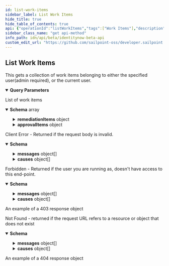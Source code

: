 ```yaml
---
id: list-work-items
sidebar_label: List Work Items
hide_title: true
hide_table_of_contents: true
api: {"operationId":"listWorkItems","tags":["Work Items"],"description":"This gets a collection of work items belonging to either the specified user(admin required), or the current user.","parameters":[{"in":"query","name":"limit","description":"Max number of results to return.\nSee [V3 API Standard Collection Parameters](https://developer.sailpoint.com/idn/api/standard-collection-parameters) for more information.","required":false,"example":250,"schema":{"type":"integer","format":"int32","minimum":0,"maximum":250,"default":250}},{"in":"query","name":"offset","description":"Offset into the full result set. Usually specified with *limit* to paginate through the results.\nSee [V3 API Standard Collection Parameters](https://developer.sailpoint.com/idn/api/standard-collection-parameters) for more information.","required":false,"example":0,"schema":{"type":"integer","format":"int32","minimum":0,"default":0}},{"in":"query","name":"count","description":"If *true* it will populate the *X-Total-Count* response header with the number of results that would be returned if *limit* and *offset* were ignored.\n\nSince requesting a total count can have a performance impact, it is recommended not to send **count=true** if that value will not be used.\n\nSee [V3 API Standard Collection Parameters](https://developer.sailpoint.com/idn/api/standard-collection-parameters) for more information.","required":false,"example":true,"schema":{"type":"boolean","default":false}},{"in":"query","name":"ownerId","schema":{"type":"string"},"description":"ID of the work item owner.","required":false}],"responses":{"200":{"description":"List of work items","content":{"application/json":{"schema":{"type":"array","items":{"type":"object","properties":{"id":{"type":"string","description":"ID of the work item","example":"2c9180835d2e5168015d32f890ca1581"},"requesterId":{"type":"string","description":"ID of the requester","example":"2c9180835d2e5168015d32f890ca1581"},"requesterDisplayName":{"type":"string","description":"The displayname of the requester","example":"John Smith"},"ownerId":{"type":"string","description":"The ID of the owner","example":"2c9180835d2e5168015d32f890ca1581"},"ownerName":{"type":"string","description":"The name of the owner","example":"Jason Smith"},"created":{"type":"string","format":"date-time","example":"2017-07-11T18:45:37.098Z"},"modified":{"type":"string","format":"date-time","example":"2018-06-25T20:22:28.104Z"},"description":{"type":"string","description":"The description of the work item","example":"Create account on source 'AD'"},"state":{"type":"string","enum":["FINISHED","REJECTED","RETURNED","EXPIRED","PENDING","CANCELED"],"example":"FINISHED","description":"The state of a work item"},"type":{"type":"string","enum":["UNKNOWN","GENERIC","CERTIFICATION","REMEDIATION","DELEGATION","APPROVAL","VIOLATIONREVIEW","FORM","POLICYVIOLATION","CHALLENGE","IMPACTANALYSIS","SIGNOFF","EVENT","MANUALACTION","TEST"],"example":"GENERIC","description":"The type of the work item"},"remediationItems":{"type":"object","properties":{"id":{"type":"string","description":"The ID of the certification","example":"2c9180835d2e5168015d32f890ca1581"},"targetId":{"type":"string","description":"The ID of the certification target","example":"2c9180835d2e5168015d32f890ca1581"},"targetName":{"type":"string","description":"The name of the certification target","example":"john.smith"},"targetDisplayName":{"type":"string","description":"The display name of the certification target","example":"emailAddress"},"applicationName":{"type":"string","description":"The name of the application/source","example":"Active Directory"},"attributeName":{"type":"string","description":"The name of the attribute being certified","example":"phoneNumber"},"attributeOperation":{"type":"string","description":"The operation of the certification on the attribute","example":"update"},"attributeValue":{"type":"string","description":"The value of the attribute being certified","example":"512-555-1212"},"nativeIdentity":{"type":"string","description":"The native identity of the target","example":"jason.smith2"}}},"approvalItems":{"type":"object","properties":{"id":{"type":"string","description":"ID of the approval item","example":"2c9180835d2e5168015d32f890ca1581"},"account":{"type":"string","description":"The account referenced by the approval item","example":"john.smith"},"application":{"type":"string","description":"The name the application/source","example":"Active Directory"},"attributeName":{"type":"string","description":"The name of the attribute","example":"emailAddress"},"attributeOperation":{"type":"string","description":"The operation of the attribute","example":"update"},"attributeValue":{"type":"string","description":"The value of the attribute","example":"a@b.com"},"state":{"type":"string","enum":["FINISHED","REJECTED","RETURNED","EXPIRED","PENDING","CANCELED"],"example":"FINISHED","description":"The state of a work item"}}},"name":{"type":"string","description":"The work item name","example":"Account Create"},"completed":{"type":"string","format":"date-time","example":"2018-10-19T13:49:37.385Z"},"numItems":{"type":"integer","description":"The number of items in the work item","example":19},"errors":{"type":"array","items":{"type":"string"},"example":["The work item ID that was specified was not found."]}}}}}}},"400":{"description":"Client Error - Returned if the request body is invalid.","content":{"application/json":{"schema":{"type":"object","properties":{"detailCode":{"type":"string","description":"Fine-grained error code providing more detail of the error.","example":"400.1 Bad Request Content"},"trackingId":{"type":"string","description":"Unique tracking id for the error.","example":"e7eab60924f64aa284175b9fa3309599"},"messages":{"type":"array","description":"Generic localized reason for error","items":{"type":"object","properties":{"locale":{"type":"string","description":"The locale for the message text, a BCP 47 language tag.","example":"en-US"},"localeOrigin":{"type":"string","enum":["DEFAULT","REQUEST"],"description":"An indicator of how the locale was selected. *DEFAULT* means the locale is the system default. *REQUEST* means the locale was selected from the request context (i.e., best match based on the *Accept-Language* header). Additional values may be added in the future without notice.","example":"DEFAULT"},"text":{"type":"string","description":"Actual text of the error message in the indicated locale.","example":"The request was syntactically correct but its content is semantically invalid."}}}},"causes":{"type":"array","description":"Plain-text descriptive reasons to provide additional detail to the text provided in the messages field","items":{"type":"object","properties":{"locale":{"type":"string","description":"The locale for the message text, a BCP 47 language tag.","example":"en-US"},"localeOrigin":{"type":"string","enum":["DEFAULT","REQUEST"],"description":"An indicator of how the locale was selected. *DEFAULT* means the locale is the system default. *REQUEST* means the locale was selected from the request context (i.e., best match based on the *Accept-Language* header). Additional values may be added in the future without notice.","example":"DEFAULT"},"text":{"type":"string","description":"Actual text of the error message in the indicated locale.","example":"The request was syntactically correct but its content is semantically invalid."}}}}}}}}},"403":{"description":"Forbidden - Returned if the user you are running as, doesn't have access to this end-point.","content":{"application/json":{"schema":{"type":"object","properties":{"detailCode":{"type":"string","description":"Fine-grained error code providing more detail of the error.","example":"400.1 Bad Request Content"},"trackingId":{"type":"string","description":"Unique tracking id for the error.","example":"e7eab60924f64aa284175b9fa3309599"},"messages":{"type":"array","description":"Generic localized reason for error","items":{"type":"object","properties":{"locale":{"type":"string","description":"The locale for the message text, a BCP 47 language tag.","example":"en-US"},"localeOrigin":{"type":"string","enum":["DEFAULT","REQUEST"],"description":"An indicator of how the locale was selected. *DEFAULT* means the locale is the system default. *REQUEST* means the locale was selected from the request context (i.e., best match based on the *Accept-Language* header). Additional values may be added in the future without notice.","example":"DEFAULT"},"text":{"type":"string","description":"Actual text of the error message in the indicated locale.","example":"The request was syntactically correct but its content is semantically invalid."}}}},"causes":{"type":"array","description":"Plain-text descriptive reasons to provide additional detail to the text provided in the messages field","items":{"type":"object","properties":{"locale":{"type":"string","description":"The locale for the message text, a BCP 47 language tag.","example":"en-US"},"localeOrigin":{"type":"string","enum":["DEFAULT","REQUEST"],"description":"An indicator of how the locale was selected. *DEFAULT* means the locale is the system default. *REQUEST* means the locale was selected from the request context (i.e., best match based on the *Accept-Language* header). Additional values may be added in the future without notice.","example":"DEFAULT"},"text":{"type":"string","description":"Actual text of the error message in the indicated locale.","example":"The request was syntactically correct but its content is semantically invalid."}}}}}},"examples":{"403":{"summary":"An example of a 403 response object","value":{"detailCode":"403 Forbidden","trackingId":"b21b1f7ce4da4d639f2c62a57171b427","messages":[{"locale":"en-US","localeOrigin":"DEFAULT","text":"The server understood the request but refuses to authorize it."}]}}}}}},"404":{"description":"Not Found - returned if the request URL refers to a resource or object that does not exist","content":{"application/json":{"schema":{"type":"object","properties":{"detailCode":{"type":"string","description":"Fine-grained error code providing more detail of the error.","example":"400.1 Bad Request Content"},"trackingId":{"type":"string","description":"Unique tracking id for the error.","example":"e7eab60924f64aa284175b9fa3309599"},"messages":{"type":"array","description":"Generic localized reason for error","items":{"type":"object","properties":{"locale":{"type":"string","description":"The locale for the message text, a BCP 47 language tag.","example":"en-US"},"localeOrigin":{"type":"string","enum":["DEFAULT","REQUEST"],"description":"An indicator of how the locale was selected. *DEFAULT* means the locale is the system default. *REQUEST* means the locale was selected from the request context (i.e., best match based on the *Accept-Language* header). Additional values may be added in the future without notice.","example":"DEFAULT"},"text":{"type":"string","description":"Actual text of the error message in the indicated locale.","example":"The request was syntactically correct but its content is semantically invalid."}}}},"causes":{"type":"array","description":"Plain-text descriptive reasons to provide additional detail to the text provided in the messages field","items":{"type":"object","properties":{"locale":{"type":"string","description":"The locale for the message text, a BCP 47 language tag.","example":"en-US"},"localeOrigin":{"type":"string","enum":["DEFAULT","REQUEST"],"description":"An indicator of how the locale was selected. *DEFAULT* means the locale is the system default. *REQUEST* means the locale was selected from the request context (i.e., best match based on the *Accept-Language* header). Additional values may be added in the future without notice.","example":"DEFAULT"},"text":{"type":"string","description":"Actual text of the error message in the indicated locale.","example":"The request was syntactically correct but its content is semantically invalid."}}}}}},"examples":{"404":{"summary":"An example of a 404 response object","value":{"detailCode":"404 Not found","trackingId":"b21b1f7ce4da4d639f2c62a57171b427","messages":[{"locale":"en-US","localeOrigin":"DEFAULT","text":"The server did not find a current representation for the target resource."}]}}}}}}},"method":"get","path":"/work-items","servers":[{"url":"https://{tenant}.api.identitynow.com/beta","description":"This is the beta API server.","variables":{"tenant":{"default":"sailpoint","description":"This is the name of your tenant, typically your company's name."}}}],"security":[{"oauth2":[]}],"securitySchemes":{"oauth2":{"type":"oauth2","description":"OAuth2 Bearer token (JWT). See [IdentityNow REST API Authentication](https://developer.sailpoint.com/idn/api/authentication) for more information.\n- Directions for generating a [personal access token](https://developer.sailpoint.com/idn/api/authentication#personal-access-tokens)\n- Directions using [client credentials flow](https://developer.sailpoint.com/idn/api/authentication#client-credentials-grant-flow)\n- Directions for using [authorization code flow](https://developer.sailpoint.com/idn/api/authentication#authorization-code-grant-flow)\n\nWhich authentication method should I choose?  See our [guide](https://developer.sailpoint.com/idn/api/authentication#which-oauth-20-grant-flow-should-i-use)\n\nLearn more about how to find your `tokenUrl` and `authorizationUrl` [in our docs](https://developer.sailpoint.com/idn/api/authentication#find-your-tenants-oauth-details)\n","flows":{"clientCredentials":{"tokenUrl":"https://tenant.api.identitynow.com/oauth/token","scopes":{"sp:scopes:default":"default scope","sp:scopes:all":"access to all scopes"}},"authorizationCode":{"authorizationUrl":"https://tenant.identitynow.com/oauth/authorize","tokenUrl":"https://tenant.api.identitynow.com/oauth/token","scopes":{"sp:scopes:default":"default scope","sp:scopes:all":"access to all scopes"}}}}},"info":{"title":"IdentityNow Beta API","description":"Use these APIs to interact with the IdentityNow platform to achieve repeatable, automated processes with greater scalability. These APIs are in beta and are subject to change. We encourage you to join the SailPoint Developer Community forum at https://developer.sailpoint.com/discuss to connect with other developers using our APIs.","termsOfService":"https://developer.sailpoint.com/discuss/tos","contact":{"name":"Developer Relations","url":"https://developer.sailpoint.com/discuss/api-help"},"license":{"name":"MIT","url":"https://opensource.org/licenses/MIT"},"version":"3.1.0-beta"},"postman":{"name":"List Work Items","description":{"content":"This gets a collection of work items belonging to either the specified user(admin required), or the current user.","type":"text/plain"},"url":{"path":["work-items"],"host":["{{baseUrl}}"],"query":[{"disabled":false,"description":{"content":"Max number of results to return.\nSee [V3 API Standard Collection Parameters](https://developer.sailpoint.com/idn/api/standard-collection-parameters) for more information.","type":"text/plain"},"key":"limit","value":""},{"disabled":false,"description":{"content":"Offset into the full result set. Usually specified with *limit* to paginate through the results.\nSee [V3 API Standard Collection Parameters](https://developer.sailpoint.com/idn/api/standard-collection-parameters) for more information.","type":"text/plain"},"key":"offset","value":""},{"disabled":false,"description":{"content":"If *true* it will populate the *X-Total-Count* response header with the number of results that would be returned if *limit* and *offset* were ignored.\n\nSince requesting a total count can have a performance impact, it is recommended not to send **count=true** if that value will not be used.\n\nSee [V3 API Standard Collection Parameters](https://developer.sailpoint.com/idn/api/standard-collection-parameters) for more information.","type":"text/plain"},"key":"count","value":""},{"disabled":false,"description":{"content":"ID of the work item owner.","type":"text/plain"},"key":"ownerId","value":""}],"variable":[]},"header":[{"key":"Accept","value":"application/json"}],"method":"GET"}}
sidebar_class_name: "get api-method"
info_path: idn/api/beta/identitynow-beta-api
custom_edit_url: "https://github.com/sailpoint-oss/developer.sailpoint.com/issues/new?assignees=&labels=&template=bug-report.md&title=%5BBug%5D+Your+Bug+Report+Here Requesting changes to 'List Work Items' (list-work-items)"
---
```



## List Work Items



This gets a collection of work items belonging to either the specified user(admin required), or the current user.

<details style={{"marginBottom":"1rem"}} data-collapsed={false} open={true}><summary style={{}}><strong>Query Parameters</strong></summary><div><ul><ParamsItem className={"paramsItem"} param={{"in":"query","name":"limit","description":"Max number of results to return.\nSee [V3 API Standard Collection Parameters](https://developer.sailpoint.com/idn/api/standard-collection-parameters) for more information.","required":false,"example":250,"schema":{"type":"integer","format":"int32","minimum":0,"maximum":250,"default":250}}}></ParamsItem><ParamsItem className={"paramsItem"} param={{"in":"query","name":"offset","description":"Offset into the full result set. Usually specified with *limit* to paginate through the results.\nSee [V3 API Standard Collection Parameters](https://developer.sailpoint.com/idn/api/standard-collection-parameters) for more information.","required":false,"example":0,"schema":{"type":"integer","format":"int32","minimum":0,"default":0}}}></ParamsItem><ParamsItem className={"paramsItem"} param={{"in":"query","name":"count","description":"If *true* it will populate the *X-Total-Count* response header with the number of results that would be returned if *limit* and *offset* were ignored.\n\nSince requesting a total count can have a performance impact, it is recommended not to send **count=true** if that value will not be used.\n\nSee [V3 API Standard Collection Parameters](https://developer.sailpoint.com/idn/api/standard-collection-parameters) for more information.","required":false,"example":true,"schema":{"type":"boolean","default":false}}}></ParamsItem><ParamsItem className={"paramsItem"} param={{"in":"query","name":"ownerId","schema":{"type":"string"},"description":"ID of the work item owner.","required":false}}></ParamsItem></ul></div></details><div><ApiTabs><TabItem label={"200"} value={"200"}><div>

List of work items

</div><div><MimeTabs schemaType={"response"}><TabItem label={"application/json"} value={"application/json"}><SchemaTabs><TabItem label={"Schema"} value={"Schema"}><details style={{}} data-collapsed={false} open={true}><summary style={{"textAlign":"left"}}><strong>Schema</strong><span style={{"opacity":"0.6"}}> array</span></summary><div style={{"textAlign":"left","marginLeft":"1rem"}}></div><ul style={{"marginLeft":"1rem"}}><SchemaItem collapsible={false} name={"id"} required={false} deprecated={undefined} schemaDescription={"ID of the work item"} schemaName={"string"} qualifierMessage={undefined} defaultValue={undefined}></SchemaItem><SchemaItem collapsible={false} name={"requesterId"} required={false} deprecated={undefined} schemaDescription={"ID of the requester"} schemaName={"string"} qualifierMessage={undefined} defaultValue={undefined}></SchemaItem><SchemaItem collapsible={false} name={"requesterDisplayName"} required={false} deprecated={undefined} schemaDescription={"The displayname of the requester"} schemaName={"string"} qualifierMessage={undefined} defaultValue={undefined}></SchemaItem><SchemaItem collapsible={false} name={"ownerId"} required={false} deprecated={undefined} schemaDescription={"The ID of the owner"} schemaName={"string"} qualifierMessage={undefined} defaultValue={undefined}></SchemaItem><SchemaItem collapsible={false} name={"ownerName"} required={false} deprecated={undefined} schemaDescription={"The name of the owner"} schemaName={"string"} qualifierMessage={undefined} defaultValue={undefined}></SchemaItem><SchemaItem collapsible={false} name={"created"} required={false} deprecated={undefined} schemaDescription={undefined} schemaName={"date-time"} qualifierMessage={undefined} defaultValue={undefined}></SchemaItem><SchemaItem collapsible={false} name={"modified"} required={false} deprecated={undefined} schemaDescription={undefined} schemaName={"date-time"} qualifierMessage={undefined} defaultValue={undefined}></SchemaItem><SchemaItem collapsible={false} name={"description"} required={false} deprecated={undefined} schemaDescription={"The description of the work item"} schemaName={"string"} qualifierMessage={undefined} defaultValue={undefined}></SchemaItem><SchemaItem collapsible={false} name={"state"} required={false} deprecated={undefined} schemaDescription={"The state of a work item"} schemaName={"string"} qualifierMessage={"**Possible values:** [`FINISHED`, `REJECTED`, `RETURNED`, `EXPIRED`, `PENDING`, `CANCELED`]"} defaultValue={undefined}></SchemaItem><SchemaItem collapsible={false} name={"type"} required={false} deprecated={undefined} schemaDescription={"The type of the work item"} schemaName={"string"} qualifierMessage={"**Possible values:** [`UNKNOWN`, `GENERIC`, `CERTIFICATION`, `REMEDIATION`, `DELEGATION`, `APPROVAL`, `VIOLATIONREVIEW`, `FORM`, `POLICYVIOLATION`, `CHALLENGE`, `IMPACTANALYSIS`, `SIGNOFF`, `EVENT`, `MANUALACTION`, `TEST`]"} defaultValue={undefined}></SchemaItem><SchemaItem collapsible={true} className={"schemaItem"}><details style={{}}><summary style={{}}><strong>remediationItems</strong><span style={{"opacity":"0.6"}}> object</span></summary><div style={{"marginLeft":"1rem"}}><SchemaItem collapsible={false} name={"id"} required={false} deprecated={undefined} schemaDescription={"The ID of the certification"} schemaName={"string"} qualifierMessage={undefined} defaultValue={undefined}></SchemaItem><SchemaItem collapsible={false} name={"targetId"} required={false} deprecated={undefined} schemaDescription={"The ID of the certification target"} schemaName={"string"} qualifierMessage={undefined} defaultValue={undefined}></SchemaItem><SchemaItem collapsible={false} name={"targetName"} required={false} deprecated={undefined} schemaDescription={"The name of the certification target"} schemaName={"string"} qualifierMessage={undefined} defaultValue={undefined}></SchemaItem><SchemaItem collapsible={false} name={"targetDisplayName"} required={false} deprecated={undefined} schemaDescription={"The display name of the certification target"} schemaName={"string"} qualifierMessage={undefined} defaultValue={undefined}></SchemaItem><SchemaItem collapsible={false} name={"applicationName"} required={false} deprecated={undefined} schemaDescription={"The name of the application/source"} schemaName={"string"} qualifierMessage={undefined} defaultValue={undefined}></SchemaItem><SchemaItem collapsible={false} name={"attributeName"} required={false} deprecated={undefined} schemaDescription={"The name of the attribute being certified"} schemaName={"string"} qualifierMessage={undefined} defaultValue={undefined}></SchemaItem><SchemaItem collapsible={false} name={"attributeOperation"} required={false} deprecated={undefined} schemaDescription={"The operation of the certification on the attribute"} schemaName={"string"} qualifierMessage={undefined} defaultValue={undefined}></SchemaItem><SchemaItem collapsible={false} name={"attributeValue"} required={false} deprecated={undefined} schemaDescription={"The value of the attribute being certified"} schemaName={"string"} qualifierMessage={undefined} defaultValue={undefined}></SchemaItem><SchemaItem collapsible={false} name={"nativeIdentity"} required={false} deprecated={undefined} schemaDescription={"The native identity of the target"} schemaName={"string"} qualifierMessage={undefined} defaultValue={undefined}></SchemaItem></div></details></SchemaItem><SchemaItem collapsible={true} className={"schemaItem"}><details style={{}}><summary style={{}}><strong>approvalItems</strong><span style={{"opacity":"0.6"}}> object</span></summary><div style={{"marginLeft":"1rem"}}><SchemaItem collapsible={false} name={"id"} required={false} deprecated={undefined} schemaDescription={"ID of the approval item"} schemaName={"string"} qualifierMessage={undefined} defaultValue={undefined}></SchemaItem><SchemaItem collapsible={false} name={"account"} required={false} deprecated={undefined} schemaDescription={"The account referenced by the approval item"} schemaName={"string"} qualifierMessage={undefined} defaultValue={undefined}></SchemaItem><SchemaItem collapsible={false} name={"application"} required={false} deprecated={undefined} schemaDescription={"The name the application/source"} schemaName={"string"} qualifierMessage={undefined} defaultValue={undefined}></SchemaItem><SchemaItem collapsible={false} name={"attributeName"} required={false} deprecated={undefined} schemaDescription={"The name of the attribute"} schemaName={"string"} qualifierMessage={undefined} defaultValue={undefined}></SchemaItem><SchemaItem collapsible={false} name={"attributeOperation"} required={false} deprecated={undefined} schemaDescription={"The operation of the attribute"} schemaName={"string"} qualifierMessage={undefined} defaultValue={undefined}></SchemaItem><SchemaItem collapsible={false} name={"attributeValue"} required={false} deprecated={undefined} schemaDescription={"The value of the attribute"} schemaName={"string"} qualifierMessage={undefined} defaultValue={undefined}></SchemaItem><SchemaItem collapsible={false} name={"state"} required={false} deprecated={undefined} schemaDescription={"The state of a work item"} schemaName={"string"} qualifierMessage={"**Possible values:** [`FINISHED`, `REJECTED`, `RETURNED`, `EXPIRED`, `PENDING`, `CANCELED`]"} defaultValue={undefined}></SchemaItem></div></details></SchemaItem><SchemaItem collapsible={false} name={"name"} required={false} deprecated={undefined} schemaDescription={"The work item name"} schemaName={"string"} qualifierMessage={undefined} defaultValue={undefined}></SchemaItem><SchemaItem collapsible={false} name={"completed"} required={false} deprecated={undefined} schemaDescription={undefined} schemaName={"date-time"} qualifierMessage={undefined} defaultValue={undefined}></SchemaItem><SchemaItem collapsible={false} name={"numItems"} required={false} deprecated={undefined} schemaDescription={"The number of items in the work item"} schemaName={"integer"} qualifierMessage={undefined} defaultValue={undefined}></SchemaItem><SchemaItem collapsible={false} name={"errors"} required={false} deprecated={undefined} schemaDescription={undefined} schemaName={"string[]"} qualifierMessage={undefined} defaultValue={undefined}></SchemaItem></ul></details></TabItem><TabItem label={"Example (from schema)"} value={"Example (from schema)"}><ResponseSamples responseExample={"[\n  {\n    \"id\": \"2c9180835d2e5168015d32f890ca1581\",\n    \"requesterId\": \"2c9180835d2e5168015d32f890ca1581\",\n    \"requesterDisplayName\": \"John Smith\",\n    \"ownerId\": \"2c9180835d2e5168015d32f890ca1581\",\n    \"ownerName\": \"Jason Smith\",\n    \"created\": \"2017-07-11T18:45:37.098Z\",\n    \"modified\": \"2018-06-25T20:22:28.104Z\",\n    \"description\": \"Create account on source 'AD'\",\n    \"state\": \"FINISHED\",\n    \"type\": \"GENERIC\",\n    \"remediationItems\": {\n      \"id\": \"2c9180835d2e5168015d32f890ca1581\",\n      \"targetId\": \"2c9180835d2e5168015d32f890ca1581\",\n      \"targetName\": \"john.smith\",\n      \"targetDisplayName\": \"emailAddress\",\n      \"applicationName\": \"Active Directory\",\n      \"attributeName\": \"phoneNumber\",\n      \"attributeOperation\": \"update\",\n      \"attributeValue\": \"512-555-1212\",\n      \"nativeIdentity\": \"jason.smith2\"\n    },\n    \"approvalItems\": {\n      \"id\": \"2c9180835d2e5168015d32f890ca1581\",\n      \"account\": \"john.smith\",\n      \"application\": \"Active Directory\",\n      \"attributeName\": \"emailAddress\",\n      \"attributeOperation\": \"update\",\n      \"attributeValue\": \"a@b.com\",\n      \"state\": \"FINISHED\"\n    },\n    \"name\": \"Account Create\",\n    \"completed\": \"2018-10-19T13:49:37.385Z\",\n    \"numItems\": 19,\n    \"errors\": [\n      \"The work item ID that was specified was not found.\"\n    ]\n  }\n]"} language={"json"}></ResponseSamples></TabItem></SchemaTabs></TabItem></MimeTabs></div></TabItem><TabItem label={"400"} value={"400"}><div>

Client Error - Returned if the request body is invalid.

</div><div><MimeTabs schemaType={"response"}><TabItem label={"application/json"} value={"application/json"}><SchemaTabs><TabItem label={"Schema"} value={"Schema"}><details style={{}} data-collapsed={false} open={true}><summary style={{"textAlign":"left"}}><strong>Schema</strong></summary><div style={{"textAlign":"left","marginLeft":"1rem"}}></div><ul style={{"marginLeft":"1rem"}}><SchemaItem collapsible={false} name={"detailCode"} required={false} deprecated={undefined} schemaDescription={"Fine-grained error code providing more detail of the error."} schemaName={"string"} qualifierMessage={undefined} defaultValue={undefined}></SchemaItem><SchemaItem collapsible={false} name={"trackingId"} required={false} deprecated={undefined} schemaDescription={"Unique tracking id for the error."} schemaName={"string"} qualifierMessage={undefined} defaultValue={undefined}></SchemaItem><SchemaItem collapsible={true} className={"schemaItem"}><details style={{}}><summary style={{}}><strong>messages</strong><span style={{"opacity":"0.6"}}> object[]</span></summary><div style={{"marginLeft":"1rem"}}><div style={{"marginTop":".5rem","marginBottom":".5rem"}}>

Generic localized reason for error

</div><SchemaItem collapsible={false} name={"locale"} required={false} deprecated={undefined} schemaDescription={"The locale for the message text, a BCP 47 language tag."} schemaName={"string"} qualifierMessage={undefined} defaultValue={undefined}></SchemaItem><SchemaItem collapsible={false} name={"localeOrigin"} required={false} deprecated={undefined} schemaDescription={"An indicator of how the locale was selected. *DEFAULT* means the locale is the system default. *REQUEST* means the locale was selected from the request context (i.e., best match based on the *Accept-Language* header). Additional values may be added in the future without notice."} schemaName={"string"} qualifierMessage={"**Possible values:** [`DEFAULT`, `REQUEST`]"} defaultValue={undefined}></SchemaItem><SchemaItem collapsible={false} name={"text"} required={false} deprecated={undefined} schemaDescription={"Actual text of the error message in the indicated locale."} schemaName={"string"} qualifierMessage={undefined} defaultValue={undefined}></SchemaItem></div></details></SchemaItem><SchemaItem collapsible={true} className={"schemaItem"}><details style={{}}><summary style={{}}><strong>causes</strong><span style={{"opacity":"0.6"}}> object[]</span></summary><div style={{"marginLeft":"1rem"}}><div style={{"marginTop":".5rem","marginBottom":".5rem"}}>

Plain-text descriptive reasons to provide additional detail to the text provided in the messages field

</div><SchemaItem collapsible={false} name={"locale"} required={false} deprecated={undefined} schemaDescription={"The locale for the message text, a BCP 47 language tag."} schemaName={"string"} qualifierMessage={undefined} defaultValue={undefined}></SchemaItem><SchemaItem collapsible={false} name={"localeOrigin"} required={false} deprecated={undefined} schemaDescription={"An indicator of how the locale was selected. *DEFAULT* means the locale is the system default. *REQUEST* means the locale was selected from the request context (i.e., best match based on the *Accept-Language* header). Additional values may be added in the future without notice."} schemaName={"string"} qualifierMessage={"**Possible values:** [`DEFAULT`, `REQUEST`]"} defaultValue={undefined}></SchemaItem><SchemaItem collapsible={false} name={"text"} required={false} deprecated={undefined} schemaDescription={"Actual text of the error message in the indicated locale."} schemaName={"string"} qualifierMessage={undefined} defaultValue={undefined}></SchemaItem></div></details></SchemaItem></ul></details></TabItem><TabItem label={"Example (from schema)"} value={"Example (from schema)"}><ResponseSamples responseExample={"{\n  \"detailCode\": \"400.1 Bad Request Content\",\n  \"trackingId\": \"e7eab60924f64aa284175b9fa3309599\",\n  \"messages\": [\n    {\n      \"locale\": \"en-US\",\n      \"localeOrigin\": \"DEFAULT\",\n      \"text\": \"The request was syntactically correct but its content is semantically invalid.\"\n    }\n  ],\n  \"causes\": [\n    {\n      \"locale\": \"en-US\",\n      \"localeOrigin\": \"DEFAULT\",\n      \"text\": \"The request was syntactically correct but its content is semantically invalid.\"\n    }\n  ]\n}"} language={"json"}></ResponseSamples></TabItem></SchemaTabs></TabItem></MimeTabs></div></TabItem><TabItem label={"403"} value={"403"}><div>

Forbidden - Returned if the user you are running as, doesn't have access to this end-point.

</div><div><MimeTabs schemaType={"response"}><TabItem label={"application/json"} value={"application/json"}><SchemaTabs><TabItem label={"Schema"} value={"Schema"}><details style={{}} data-collapsed={false} open={true}><summary style={{"textAlign":"left"}}><strong>Schema</strong></summary><div style={{"textAlign":"left","marginLeft":"1rem"}}></div><ul style={{"marginLeft":"1rem"}}><SchemaItem collapsible={false} name={"detailCode"} required={false} deprecated={undefined} schemaDescription={"Fine-grained error code providing more detail of the error."} schemaName={"string"} qualifierMessage={undefined} defaultValue={undefined}></SchemaItem><SchemaItem collapsible={false} name={"trackingId"} required={false} deprecated={undefined} schemaDescription={"Unique tracking id for the error."} schemaName={"string"} qualifierMessage={undefined} defaultValue={undefined}></SchemaItem><SchemaItem collapsible={true} className={"schemaItem"}><details style={{}}><summary style={{}}><strong>messages</strong><span style={{"opacity":"0.6"}}> object[]</span></summary><div style={{"marginLeft":"1rem"}}><div style={{"marginTop":".5rem","marginBottom":".5rem"}}>

Generic localized reason for error

</div><SchemaItem collapsible={false} name={"locale"} required={false} deprecated={undefined} schemaDescription={"The locale for the message text, a BCP 47 language tag."} schemaName={"string"} qualifierMessage={undefined} defaultValue={undefined}></SchemaItem><SchemaItem collapsible={false} name={"localeOrigin"} required={false} deprecated={undefined} schemaDescription={"An indicator of how the locale was selected. *DEFAULT* means the locale is the system default. *REQUEST* means the locale was selected from the request context (i.e., best match based on the *Accept-Language* header). Additional values may be added in the future without notice."} schemaName={"string"} qualifierMessage={"**Possible values:** [`DEFAULT`, `REQUEST`]"} defaultValue={undefined}></SchemaItem><SchemaItem collapsible={false} name={"text"} required={false} deprecated={undefined} schemaDescription={"Actual text of the error message in the indicated locale."} schemaName={"string"} qualifierMessage={undefined} defaultValue={undefined}></SchemaItem></div></details></SchemaItem><SchemaItem collapsible={true} className={"schemaItem"}><details style={{}}><summary style={{}}><strong>causes</strong><span style={{"opacity":"0.6"}}> object[]</span></summary><div style={{"marginLeft":"1rem"}}><div style={{"marginTop":".5rem","marginBottom":".5rem"}}>

Plain-text descriptive reasons to provide additional detail to the text provided in the messages field

</div><SchemaItem collapsible={false} name={"locale"} required={false} deprecated={undefined} schemaDescription={"The locale for the message text, a BCP 47 language tag."} schemaName={"string"} qualifierMessage={undefined} defaultValue={undefined}></SchemaItem><SchemaItem collapsible={false} name={"localeOrigin"} required={false} deprecated={undefined} schemaDescription={"An indicator of how the locale was selected. *DEFAULT* means the locale is the system default. *REQUEST* means the locale was selected from the request context (i.e., best match based on the *Accept-Language* header). Additional values may be added in the future without notice."} schemaName={"string"} qualifierMessage={"**Possible values:** [`DEFAULT`, `REQUEST`]"} defaultValue={undefined}></SchemaItem><SchemaItem collapsible={false} name={"text"} required={false} deprecated={undefined} schemaDescription={"Actual text of the error message in the indicated locale."} schemaName={"string"} qualifierMessage={undefined} defaultValue={undefined}></SchemaItem></div></details></SchemaItem></ul></details></TabItem><TabItem label={"Example (from schema)"} value={"Example (from schema)"}><ResponseSamples responseExample={"{\n  \"detailCode\": \"400.1 Bad Request Content\",\n  \"trackingId\": \"e7eab60924f64aa284175b9fa3309599\",\n  \"messages\": [\n    {\n      \"locale\": \"en-US\",\n      \"localeOrigin\": \"DEFAULT\",\n      \"text\": \"The request was syntactically correct but its content is semantically invalid.\"\n    }\n  ],\n  \"causes\": [\n    {\n      \"locale\": \"en-US\",\n      \"localeOrigin\": \"DEFAULT\",\n      \"text\": \"The request was syntactically correct but its content is semantically invalid.\"\n    }\n  ]\n}"} language={"json"}></ResponseSamples></TabItem><TabItem label={"403"} value={"403"}><p> An example of a 403 response object</p><ResponseSamples responseExample={"{\n  \"detailCode\": \"403 Forbidden\",\n  \"trackingId\": \"b21b1f7ce4da4d639f2c62a57171b427\",\n  \"messages\": [\n    {\n      \"locale\": \"en-US\",\n      \"localeOrigin\": \"DEFAULT\",\n      \"text\": \"The server understood the request but refuses to authorize it.\"\n    }\n  ]\n}"} language={"json"}></ResponseSamples></TabItem></SchemaTabs></TabItem></MimeTabs></div></TabItem><TabItem label={"404"} value={"404"}><div>

Not Found - returned if the request URL refers to a resource or object that does not exist

</div><div><MimeTabs schemaType={"response"}><TabItem label={"application/json"} value={"application/json"}><SchemaTabs><TabItem label={"Schema"} value={"Schema"}><details style={{}} data-collapsed={false} open={true}><summary style={{"textAlign":"left"}}><strong>Schema</strong></summary><div style={{"textAlign":"left","marginLeft":"1rem"}}></div><ul style={{"marginLeft":"1rem"}}><SchemaItem collapsible={false} name={"detailCode"} required={false} deprecated={undefined} schemaDescription={"Fine-grained error code providing more detail of the error."} schemaName={"string"} qualifierMessage={undefined} defaultValue={undefined}></SchemaItem><SchemaItem collapsible={false} name={"trackingId"} required={false} deprecated={undefined} schemaDescription={"Unique tracking id for the error."} schemaName={"string"} qualifierMessage={undefined} defaultValue={undefined}></SchemaItem><SchemaItem collapsible={true} className={"schemaItem"}><details style={{}}><summary style={{}}><strong>messages</strong><span style={{"opacity":"0.6"}}> object[]</span></summary><div style={{"marginLeft":"1rem"}}><div style={{"marginTop":".5rem","marginBottom":".5rem"}}>

Generic localized reason for error

</div><SchemaItem collapsible={false} name={"locale"} required={false} deprecated={undefined} schemaDescription={"The locale for the message text, a BCP 47 language tag."} schemaName={"string"} qualifierMessage={undefined} defaultValue={undefined}></SchemaItem><SchemaItem collapsible={false} name={"localeOrigin"} required={false} deprecated={undefined} schemaDescription={"An indicator of how the locale was selected. *DEFAULT* means the locale is the system default. *REQUEST* means the locale was selected from the request context (i.e., best match based on the *Accept-Language* header). Additional values may be added in the future without notice."} schemaName={"string"} qualifierMessage={"**Possible values:** [`DEFAULT`, `REQUEST`]"} defaultValue={undefined}></SchemaItem><SchemaItem collapsible={false} name={"text"} required={false} deprecated={undefined} schemaDescription={"Actual text of the error message in the indicated locale."} schemaName={"string"} qualifierMessage={undefined} defaultValue={undefined}></SchemaItem></div></details></SchemaItem><SchemaItem collapsible={true} className={"schemaItem"}><details style={{}}><summary style={{}}><strong>causes</strong><span style={{"opacity":"0.6"}}> object[]</span></summary><div style={{"marginLeft":"1rem"}}><div style={{"marginTop":".5rem","marginBottom":".5rem"}}>

Plain-text descriptive reasons to provide additional detail to the text provided in the messages field

</div><SchemaItem collapsible={false} name={"locale"} required={false} deprecated={undefined} schemaDescription={"The locale for the message text, a BCP 47 language tag."} schemaName={"string"} qualifierMessage={undefined} defaultValue={undefined}></SchemaItem><SchemaItem collapsible={false} name={"localeOrigin"} required={false} deprecated={undefined} schemaDescription={"An indicator of how the locale was selected. *DEFAULT* means the locale is the system default. *REQUEST* means the locale was selected from the request context (i.e., best match based on the *Accept-Language* header). Additional values may be added in the future without notice."} schemaName={"string"} qualifierMessage={"**Possible values:** [`DEFAULT`, `REQUEST`]"} defaultValue={undefined}></SchemaItem><SchemaItem collapsible={false} name={"text"} required={false} deprecated={undefined} schemaDescription={"Actual text of the error message in the indicated locale."} schemaName={"string"} qualifierMessage={undefined} defaultValue={undefined}></SchemaItem></div></details></SchemaItem></ul></details></TabItem><TabItem label={"Example (from schema)"} value={"Example (from schema)"}><ResponseSamples responseExample={"{\n  \"detailCode\": \"400.1 Bad Request Content\",\n  \"trackingId\": \"e7eab60924f64aa284175b9fa3309599\",\n  \"messages\": [\n    {\n      \"locale\": \"en-US\",\n      \"localeOrigin\": \"DEFAULT\",\n      \"text\": \"The request was syntactically correct but its content is semantically invalid.\"\n    }\n  ],\n  \"causes\": [\n    {\n      \"locale\": \"en-US\",\n      \"localeOrigin\": \"DEFAULT\",\n      \"text\": \"The request was syntactically correct but its content is semantically invalid.\"\n    }\n  ]\n}"} language={"json"}></ResponseSamples></TabItem><TabItem label={"404"} value={"404"}><p> An example of a 404 response object</p><ResponseSamples responseExample={"{\n  \"detailCode\": \"404 Not found\",\n  \"trackingId\": \"b21b1f7ce4da4d639f2c62a57171b427\",\n  \"messages\": [\n    {\n      \"locale\": \"en-US\",\n      \"localeOrigin\": \"DEFAULT\",\n      \"text\": \"The server did not find a current representation for the target resource.\"\n    }\n  ]\n}"} language={"json"}></ResponseSamples></TabItem></SchemaTabs></TabItem></MimeTabs></div></TabItem></ApiTabs></div>